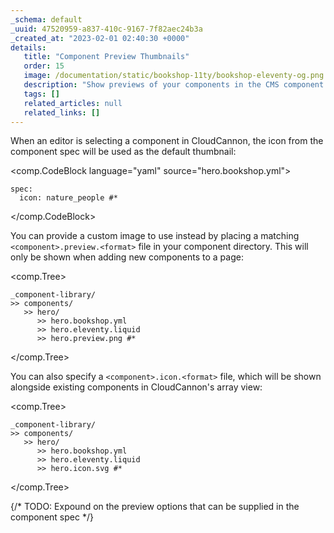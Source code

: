 ```yaml
---
_schema: default
_uuid: 47520959-a837-410c-9167-7f82aec24b3a
_created_at: "2023-02-01 02:40:30 +0000"
details:
   title: "Component Preview Thumbnails"
   order: 15
   image: /documentation/static/bookshop-11ty/bookshop-eleventy-og.png
   description: "Show previews of your components in the CMS component picker"
   tags: []
   related_articles: null
   related_links: []
---
```


When an editor is selecting a component in CloudCannon,
the icon from the component spec will be used as the default thumbnail:

<comp.CodeBlock language="yaml" source="hero.bookshop.yml">
```
spec:
  icon: nature_people #*
```
</comp.CodeBlock>

You can provide a custom image to use instead by placing a matching `<component>.preview.<format>`
file in your component directory. This will only be shown when adding new components to a page:

<comp.Tree>
```
_component-library/
>> components/
   >> hero/
      >> hero.bookshop.yml
      >> hero.eleventy.liquid
      >> hero.preview.png #*
```
</comp.Tree>

You can also specify a `<component>.icon.<format>` file, which will be shown alongside existing components
in CloudCannon's array view:

<comp.Tree>
```
_component-library/
>> components/
   >> hero/
      >> hero.bookshop.yml
      >> hero.eleventy.liquid
      >> hero.icon.svg #*
```
</comp.Tree>

{/* TODO: Expound on the preview options that can be supplied in the component spec */}